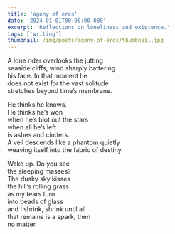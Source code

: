 ```yaml
---
title: 'agony of eros'
date: '2024-01-01T00:00:00.000'
excerpt: 'Reflections on loneliness and existence.'
tags: ['writing']
thumbnail: /img/posts/agony-of-eros/thumbnail.jpg
---
```


A lone rider overlooks the jutting  
seaside cliffs, wind sharply battering  
his face. In that moment he  
does not exist for the vast solitude  
stretches beyond time’s membrane.

He thinks he knows.  
He thinks he’s won  
when he’s blot out the stars  
when all he’s left  
is ashes and cinders.  
A veil descends like a phantom quietly  
weaving itself into the fabric of destiny.

Wake up. Do you see  
the sleeping masses?  
The dusky sky kisses  
the hill’s rolling grass  
as my tears turn  
into beads of glass  
and I shrink, shrink until all  
that remains is a spark, then  
no matter.
